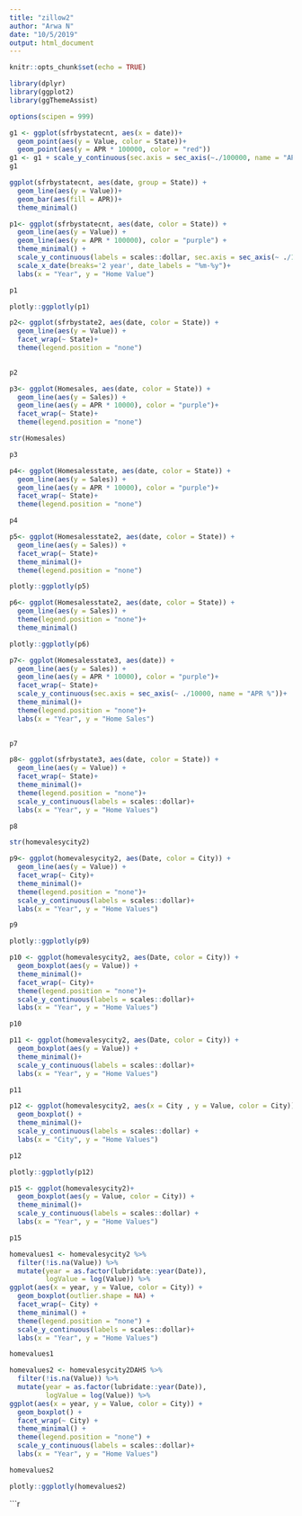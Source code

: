```yaml
---
title: "zillow2"
author: "Arwa N"
date: "10/5/2019"
output: html_document
---
```


```r
knitr::opts_chunk$set(echo = TRUE)
```

```r
library(dplyr)
library(ggplot2)
library(ggThemeAssist)
```

```r
options(scipen = 999)
```



```r
g1 <- ggplot(sfrbystatecnt, aes(x = date))+
  geom_point(aes(y = Value, color = State))+
  geom_point(aes(y = APR * 100000, color = "red"))
g1 <- g1 + scale_y_continuous(sec.axis = sec_axis(~./100000, name = "APR"))
g1
```

```r
ggplot(sfrbystatecnt, aes(date, group = State)) +
  geom_line(aes(y = Value))+
  geom_bar(aes(fill = APR))+
  theme_minimal()
```

```r
p1<- ggplot(sfrbystatecnt, aes(date, color = State)) +
  geom_line(aes(y = Value)) +
  geom_line(aes(y = APR * 100000), color = "purple") +
  theme_minimal() +
  scale_y_continuous(labels = scales::dollar, sec.axis = sec_axis(~ ./100000, name = "APR %"))+
  scale_x_date(breaks='2 year', date_labels = "%m-%y")+
  labs(x = "Year", y = "Home Value")
```



```r
p1
```

```r
plotly::ggplotly(p1)
```


```r
p2<- ggplot(sfrbystate2, aes(date, color = State)) +
  geom_line(aes(y = Value)) +
  facet_wrap(~ State)+
  theme(legend.position = "none")
  
```

```r
p2
```

```r
p3<- ggplot(Homesales, aes(date, color = State)) +
  geom_line(aes(y = Sales)) +
  geom_line(aes(y = APR * 10000), color = "purple")+
  facet_wrap(~ State)+
  theme(legend.position = "none")
```

```r
str(Homesales)
```



```r
p3
```

```r
p4<- ggplot(Homesalesstate, aes(date, color = State)) +
  geom_line(aes(y = Sales)) +
  geom_line(aes(y = APR * 10000), color = "purple")+
  facet_wrap(~ State)+
  theme(legend.position = "none")
```

```r
p4
```

```r
p5<- ggplot(Homesalesstate2, aes(date, color = State)) +
  geom_line(aes(y = Sales)) +
  facet_wrap(~ State)+
  theme_minimal()+
  theme(legend.position = "none")
```

```r
plotly::ggplotly(p5)
```

```r
p6<- ggplot(Homesalesstate2, aes(date, color = State)) +
  geom_line(aes(y = Sales)) +
  theme(legend.position = "none")+
  theme_minimal()
```

```r
plotly::ggplotly(p6)
```

```r
p7<- ggplot(Homesalesstate3, aes(date)) +
  geom_line(aes(y = Sales)) +
  geom_line(aes(y = APR * 10000), color = "purple")+
  facet_wrap(~ State)+
  scale_y_continuous(sec.axis = sec_axis(~ ./10000, name = "APR %"))+
  theme_minimal()+
  theme(legend.position = "none")+
  labs(x = "Year", y = "Home Sales")
  
```

```r
p7
```


```r
p8<- ggplot(sfrbystate3, aes(date, color = State)) +
  geom_line(aes(y = Value)) +
  facet_wrap(~ State)+
  theme_minimal()+
  theme(legend.position = "none")+
  scale_y_continuous(labels = scales::dollar)+
  labs(x = "Year", y = "Home Values")
```


```r
p8
```

```r
str(homevalesycity2)
```


```r
p9<- ggplot(homevalesycity2, aes(Date, color = City)) +
  geom_line(aes(y = Value)) +
  facet_wrap(~ City)+
  theme_minimal()+
  theme(legend.position = "none")+
  scale_y_continuous(labels = scales::dollar)+
  labs(x = "Year", y = "Home Values")
```


```r
p9
```

```r
plotly::ggplotly(p9)
```



```r
p10 <- ggplot(homevalesycity2, aes(Date, color = City)) +
  geom_boxplot(aes(y = Value)) +
  theme_minimal()+
  facet_wrap(~ City)+
  theme(legend.position = "none")+
  scale_y_continuous(labels = scales::dollar)+
  labs(x = "Year", y = "Home Values")
```

```r
p10
```


```r
p11 <- ggplot(homevalesycity2, aes(Date, color = City)) +
  geom_boxplot(aes(y = Value)) +
  theme_minimal()+
  scale_y_continuous(labels = scales::dollar)+
  labs(x = "Year", y = "Home Values")
```



```r
p11
```


```r
p12 <- ggplot(homevalesycity2, aes(x = City , y = Value, color = City))+
  geom_boxplot() +
  theme_minimal()+
  scale_y_continuous(labels = scales::dollar) +
  labs(x = "City", y = "Home Values")

```

```r
p12
```

```r
plotly::ggplotly(p12)
```


```r
p15 <- ggplot(homevalesycity2)+
  geom_boxplot(aes(y = Value, color = City)) +
  theme_minimal()+
  scale_y_continuous(labels = scales::dollar) +
  labs(x = "Year", y = "Home Values")
```

```r
p15
```

```r
homevalues1 <- homevalesycity2 %>% 
  filter(!is.na(Value)) %>% 
  mutate(year = as.factor(lubridate::year(Date)),
         logValue = log(Value)) %>% 
ggplot(aes(x = year, y = Value, color = City)) +
  geom_boxplot(outlier.shape = NA) +
  facet_wrap(~ City) +
  theme_minimal() +
  theme(legend.position = "none") +
  scale_y_continuous(labels = scales::dollar)+
  labs(x = "Year", y = "Home Values")
```

```r
homevalues1
```

```r
homevalues2 <- homevalesycity2DAHS %>% 
  filter(!is.na(Value)) %>% 
  mutate(year = as.factor(lubridate::year(Date)),
         logValue = log(Value)) %>% 
ggplot(aes(x = year, y = Value, color = City)) +
  geom_boxplot() +
  facet_wrap(~ City) +
  theme_minimal() +
  theme(legend.position = "none") +
  scale_y_continuous(labels = scales::dollar)+
  labs(x = "Year", y = "Home Values")
```

```r
homevalues2
```



```r
plotly::ggplotly(homevalues2)
```


















```r
